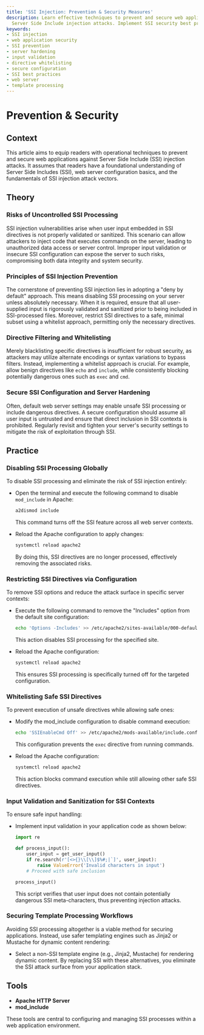 ```yaml
---
title: 'SSI Injection: Prevention & Security Measures'
description: Learn effective techniques to prevent and secure web applications from
  Server Side Include injection attacks. Implement SSI security best practices.
keywords:
- SSI injection
- web application security
- SSI prevention
- server hardening
- input validation
- directive whitelisting
- secure configuration
- SSI best practices
- web server
- template processing
---
```


# Prevention & Security

## Context

This article aims to equip readers with operational techniques to prevent and secure web applications against Server Side Include (SSI) injection attacks. It assumes that readers have a foundational understanding of Server Side Includes (SSI), web server configuration basics, and the fundamentals of SSI injection attack vectors.

## Theory

### Risks of Uncontrolled SSI Processing

SSI injection vulnerabilities arise when user input embedded in SSI directives is not properly validated or sanitized. This scenario can allow attackers to inject code that executes commands on the server, leading to unauthorized data access or server control. Improper input validation or insecure SSI configuration can expose the server to such risks, compromising both data integrity and system security.

### Principles of SSI Injection Prevention

The cornerstone of preventing SSI injection lies in adopting a "deny by default" approach. This means disabling SSI processing on your server unless absolutely necessary. When it is required, ensure that all user-supplied input is rigorously validated and sanitized prior to being included in SSI-processed files. Moreover, restrict SSI directives to a safe, minimal subset using a whitelist approach, permitting only the necessary directives. 

### Directive Filtering and Whitelisting

Merely blacklisting specific directives is insufficient for robust security, as attackers may utilize alternate encodings or syntax variations to bypass filters. Instead, implementing a whitelist approach is crucial. For example, allow benign directives like `echo` and `include`, while consistently blocking potentially dangerous ones such as `exec` and `cmd`.

### Secure SSI Configuration and Server Hardening

Often, default web server settings may enable unsafe SSI processing or include dangerous directives. A secure configuration should assume all user input is untrusted and ensure that direct inclusion in SSI contexts is prohibited. Regularly revisit and tighten your server's security settings to mitigate the risk of exploitation through SSI.

## Practice

### Disabling SSI Processing Globally

To disable SSI processing and eliminate the risk of SSI injection entirely:

- Open the terminal and execute the following command to disable `mod_include` in Apache:

    ```bash
    a2dismod include
    ```

    This command turns off the SSI feature across all web server contexts.

- Reload the Apache configuration to apply changes:

    ```bash
    systemctl reload apache2
    ```

    By doing this, SSI directives are no longer processed, effectively removing the associated risks.

### Restricting SSI Directives via Configuration

To remove SSI options and reduce the attack surface in specific server contexts:

- Execute the following command to remove the "Includes" option from the default site configuration:

    ```bash
    echo 'Options -Includes' >> /etc/apache2/sites-available/000-default.conf
    ```

    This action disables SSI processing for the specified site.

- Reload the Apache configuration:

    ```bash
    systemctl reload apache2
    ```

    This ensures SSI processing is specifically turned off for the targeted configuration.

### Whitelisting Safe SSI Directives

To prevent execution of unsafe directives while allowing safe ones:

- Modify the mod_include configuration to disable command execution:

    ```bash
    echo 'SSIEnableCmd Off' >> /etc/apache2/mods-available/include.conf
    ```

    This configuration prevents the `exec` directive from running commands.

- Reload the Apache configuration:

    ```bash
    systemctl reload apache2
    ```

    This action blocks command execution while still allowing other safe SSI directives.

### Input Validation and Sanitization for SSI Contexts

To ensure safe input handling:

- Implement input validation in your application code as shown below:

    ```python
    import re

    def process_input():
        user_input = get_user_input()
        if re.search(r'[<>{}\\[\\]$%#;|`]', user_input):
            raise ValueError('Invalid characters in input')
        # Proceed with safe inclusion
    
    process_input()
    ```

    This script verifies that user input does not contain potentially dangerous SSI meta-characters, thus preventing injection attacks.

### Securing Template Processing Workflows

Avoiding SSI processing altogether is a viable method for securing applications. Instead, use safer templating engines such as Jinja2 or Mustache for dynamic content rendering:

- Select a non-SSI template engine (e.g., Jinja2, Mustache) for rendering dynamic content. By replacing SSI with these alternatives, you eliminate the SSI attack surface from your application stack.

## Tools

- **Apache HTTP Server**
- **mod_include** 

These tools are central to configuring and managing SSI processes within a web application environment.
